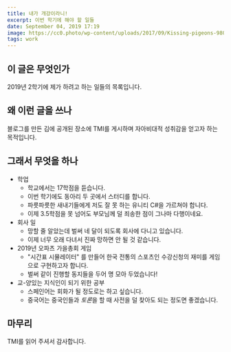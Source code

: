 ```yaml
---
title: 내가 개강이라니!
excerpt: 이번 학기에 해야 할 일들
date: September 04, 2019 17:19
image: https://cc0.photo/wp-content/uploads/2017/09/Kissing-pigeons-980x653.jpg
tags: work
---
```



## 이 글은 무엇인가
2019년 2학기에 제가 하려고 하는 일들의 목록입니다.

## 왜 이런 글을 쓰나
블로그를 만든 김에 공개된 장소에 TMI를 게시하며 자아비대적 성취감을 얻고자 하는 목적입니다.


## 그래서 무엇을 하나
* 학업
  * 학교에서는 17학점을 듣습니다.
  * 이번 학기에도 동아리 두 곳에서 스터디를 합니다.
  * 파릇파릇한 새내기들에게 저도 잘 못 하는 유니티 C#을 가르쳐야 합니다.
  * 이제 3.5학점을 못 넘어도 부모님께 덜 죄송한 점이 그나마 다행이네요.
* 회사 일
  * 망할 줄 알았는데 벌써 네 달이 되도록 회사에 다니고 있습니다.
  * 이제 너무 오래 다녀서 진짜 망하면 안 될 것 같습니다.
* 2019년 오파츠 가을총회 게임
  * "시간표 시뮬레이터" 를 만들어 한국 전통의 스포츠인 수강신청의 재미를 게임으로 구현하고자 합니다.
  * 벌써 같이 진행할 동지들을 두어 명 모아 두었습니다!
* 교-양있는 지식인이 되기 위한 공부
  * 스페인어는 회화가 될 정도로는 하고 싶습니다.
  * 중국어는 중국인들과 *토론*을 할 때 사전을 덜 찾아도 되는 정도면 좋겠습니다.


## 마무리
TMI를 읽어 주셔서 감사합니다.
